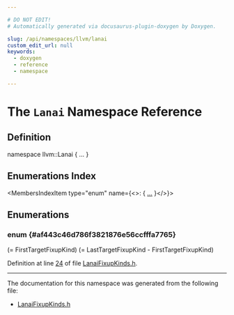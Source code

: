 ```yaml
---

# DO NOT EDIT!
# Automatically generated via docusaurus-plugin-doxygen by Doxygen.

slug: /api/namespaces/llvm/lanai
custom_edit_url: null
keywords:
  - doxygen
  - reference
  - namespace

---
```





# The `Lanai` Namespace Reference

<DoxygenPage pluginConfig={pluginConfig}>



## Definition

<CodeBlock>namespace llvm::Lanai &#123; ... &#125;</CodeBlock>

## Enumerations Index

<MembersIndex>

<MembersIndexItem
  type="enum"
  name={<>:  &#123; <a href="#af443c46d786f3821876e56ccfffa7765">...</a> &#125;</>}>
</MembersIndexItem>

</MembersIndex>


<SectionDefinition>

## Enumerations

### enum  {#af443c46d786f3821876e56ccfffa7765}

<MemberDefinition
  prototype="enum llvm::Lanai::Fixups ">

<EnumerationList title="Enumeration values">

<Link id="af443c46d786f3821876e56ccfffa7765a6228d6fefa8debdc44a3f3b3c6f9f8b8" />
<EnumerationListItem name="FIXUP_LANAI_NONE">
 (= FirstTargetFixupKind)
</EnumerationListItem>

<Link id="af443c46d786f3821876e56ccfffa7765a466a72976376ce773b6a30d65e4e5f28" />
<EnumerationListItem name="FIXUP_LANAI_21">

</EnumerationListItem>

<Link id="af443c46d786f3821876e56ccfffa7765a75968c5a6bfd380d9c38bc639d329529" />
<EnumerationListItem name="FIXUP_LANAI_21_F">

</EnumerationListItem>

<Link id="af443c46d786f3821876e56ccfffa7765a08ba4368cab217d2b9c7f97e353a33e4" />
<EnumerationListItem name="FIXUP_LANAI_25">

</EnumerationListItem>

<Link id="af443c46d786f3821876e56ccfffa7765a5cfe3672d6be15d5aff032dc27a0067b" />
<EnumerationListItem name="FIXUP_LANAI_32">

</EnumerationListItem>

<Link id="af443c46d786f3821876e56ccfffa7765afd36ba7cedb640f17cac2d2857d7966b" />
<EnumerationListItem name="FIXUP_LANAI_HI16">

</EnumerationListItem>

<Link id="af443c46d786f3821876e56ccfffa7765af5e05d58327b72ff1ebf97a767c17c37" />
<EnumerationListItem name="FIXUP_LANAI_LO16">

</EnumerationListItem>

<Link id="af443c46d786f3821876e56ccfffa7765a84fdcb4808429d076d8f67a1a7493406" />
<EnumerationListItem name="LastTargetFixupKind">

</EnumerationListItem>

<Link id="af443c46d786f3821876e56ccfffa7765af7a3e056155abd677cbeed7e61a2bfa9" />
<EnumerationListItem name="NumTargetFixupKinds">
 (= LastTargetFixupKind - FirstTargetFixupKind)
</EnumerationListItem>

</EnumerationList>

Definition at line <a href="/docs/api/files/lib/lib/target/lib/target/lanai/lib/target/lanai/mctargetdesc/lanaifixupkinds-h/#l00024">24</a> of file <a href="/docs/api/files/lib/lib/target/lib/target/lanai/lib/target/lanai/mctargetdesc/lanaifixupkinds-h">LanaiFixupKinds.h</a>.
</MemberDefinition>

</SectionDefinition>

<hr/>

The documentation for this namespace was generated from the following file:

<ul>
<li><a href="/docs/api/files/lib/lib/target/lib/target/lanai/lib/target/lanai/mctargetdesc/lanaifixupkinds-h">LanaiFixupKinds.h</a></li>
</ul>

</DoxygenPage>
